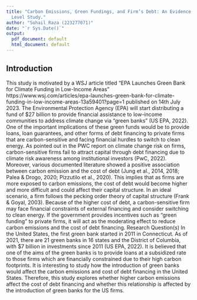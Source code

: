 ```yaml
---
title: "Carbon Emissions, Green Fundings, and Firm’s Debt: An Evidence from the US-Firm
  Level Study."
author: "Sohail Raza (223277071)"
date: "`r Sys.Date()`"
output:
  pdf_document: default
  html_document: default
---
```




## Introduction


This study is motivated by a WSJ article titled "EPA Launches Green Bank for Climate Funding in Low-Income Areas”  https://www.wsj.com/articles/epa-launches-green-bank-for-climate-funding-in-low-income-areas-13a59401?page=1 published on 14th July 2023. The  Environmental Protection Agency (EPA) will start distributing a fund of $27 billion to provide financial assistance to low-income communities to address climate change via “green banks” (US EPA, 2022).
 One of the important implications of these green funds would be to provide loans, loan guarantees, and other forms of debt financing to private firms that are carbon-sensitive and facing financial hurdles to switch to clean energy. As pointed out in the PWC report on climate change risk on firms, carbon-sensitive firms fail to attract capital through debt financing due to climate risk awareness among institutional investors (PwC, 2022). 
Moreover, various documented literature showed a positive association between carbon emission and the cost of debt (Jung et al., 2014, 2018; Palea & Drogo, 2020; Pizzutilo et al., 2020). This implies that as firms are more exposed to carbon emissions, the cost of debt would become higher and more difficult and could affect their capital structure. In an ideal scenario, a firm follows the pecking order theory of capital structure (Frank & Goyal, 2003). Because of the higher cost of debt, a carbon-sensitive firm may face financial constraints of external financing and consider switching to clean energy. If the government provides incentives such as “green funding” to private firms, it will act as the moderating effect to reduce carbon emissions and the cost of debt financing. 
Research Question(s)
In the United States, the first green bank started in 2011 in Connecticut. As of 2021, there are 21 green banks in 16 states and the District of Columbia, with $7 billion in investments since 2011 (US EPA, 2022). It is believed that one of the aims of the green banks is to provide loans at a subsidized rate to those firms which are financially constrained due to their high carbon footprints. It is interesting to study how the introduction of green banks would affect the carbon emissions and cost of debt financing in the United States. Therefore, this study explores whether higher carbon emissions affect the cost of debt financing and whether this relationship is affected by the introduction of green banks for the US firms.

